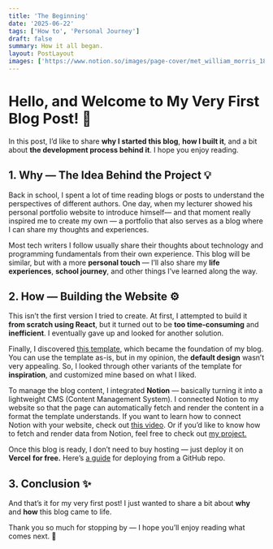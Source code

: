 ```yaml
---
title: 'The Beginning'
date: '2025-06-22'
tags: ['How to', 'Personal Journey']
draft: false
summary: How it all began.
layout: PostLayout
images: ['https://www.notion.so/images/page-cover/met_william_morris_1878.jpg']
---
```



# Hello, and Welcome to My Very First Blog Post! 👋


In this post, I’d like to share **why I started this blog**, **how I built it**, and a bit about **the development process behind it**. I hope you enjoy reading.


## 1. Why — The Idea Behind the Project 💡


Back in school, I spent a lot of time reading blogs or posts to understand the perspectives of different authors. One day, when my lecturer showed his personal portfolio website to introduce himself— and that moment really inspired me to create my own — a portfolio that also serves as a blog where I can share my thoughts and experiences.


Most tech writers I follow usually share their thoughts about technology and programming fundamentals from their own experience. This blog will be similar, but with a more **personal touch** — I’ll also share my **life experiences**, **school journey**, and other things I’ve learned along the way.


## 2. How — Building the Website ⚙️


This isn’t the first version I tried to create. At first, I attempted to build it **from scratch using React**, but it turned out to be **too time-consuming** and **inefficient**. I eventually gave up and looked for another solution.


Finally, I discovered [this template](https://github.com/timlrx/tailwind-nextjs-starter-blog), which became the foundation of my blog. You can use the template as-is, but in my opinion, the **default design** wasn’t very appealing. So, I looked through other variants of the template for **inspiration**, and customized mine based on what I liked.


To manage the blog content, I integrated **Notion** — basically turning it into a lightweight CMS (Content Management System). I connected Notion to my website so that the page can automatically fetch and render the content in a format the template understands. If you want to learn how to connect Notion with your website, check out [this video](https://www.youtube.com/watch?v=i9-qtkYM4ZM). Or if you’d like to know how to fetch and render data from Notion, feel free to check out [my project.](https://github.com/DawnBreaker207/dawn)


Once this blog is ready, I don’t need to buy hosting — just deploy it on **Vercel** **for free.**  Here’s [a guide](https://vercel.com/docs/git) for deploying from a GitHub repo.


## 3. Conclusion ✨


And that’s it for my very first post! I just wanted to share a bit about **why** and **how** this blog came to life.


Thank you so much for stopping by — I hope you’ll enjoy reading what comes next. 🙏

